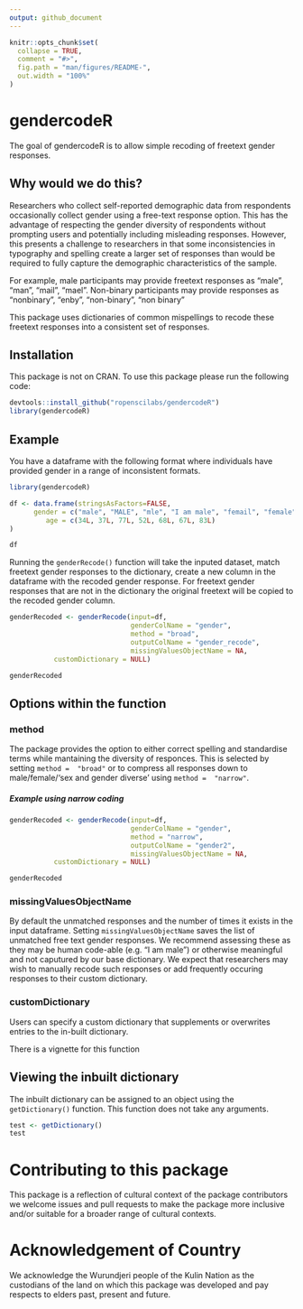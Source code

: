 ```yaml
---
output: github_document
---
```


<!-- README.md is generated from README.Rmd. Please edit that file -->

```r
knitr::opts_chunk$set(
  collapse = TRUE,
  comment = "#>",
  fig.path = "man/figures/README-",
  out.width = "100%"
)
```
# gendercodeR

The goal of gendercodeR is to allow simple recoding of freetext gender responses.

## Why would we do this?

Researchers who collect self-reported demographic data from respondents occasionally collect gender using a free-text response option. This has the advantage of respecting the gender diversity of respondents without prompting users and potentially including misleading responses. However, this presents a challenge to researchers in that some inconsistencies in typography and spelling create a larger set of responses than would be required to fully capture the demographic characteristics of the sample. 

For example, male participants may provide freetext responses as "male", "man", "mail", "mael". Non-binary participants may provide responses as "nonbinary", "enby", "non-binary", "non binary"

This package uses dictionaries of common mispellings to recode these freetext responses into a consistent set of responses.

## Installation

This package is not on CRAN. To use this package please run the following code:


``` r
devtools::install_github("ropenscilabs/gendercodeR")
library(gendercodeR)
```

## Example

You have a dataframe with the following format where individuals have provided 
gender in a range of inconsistent formats. 

```r

library(gendercodeR)

df <- data.frame(stringsAsFactors=FALSE,
      gender = c("male", "MALE", "mle", "I am male", "femail", "female", "enby"),
         age = c(34L, 37L, 77L, 52L, 68L, 67L, 83L)
)

df
```

Running the `genderRecode()` function will take the inputed dataset, match 
freetext gender responses to the dictionary, create a new column in the 
dataframe with the recoded gender response. For freetext gender responses that
are not in the dictionary the original freetext will be copied to the recoded 
gender column.

```r
genderRecoded <- genderRecode(input=df,
                              genderColName = "gender", 
                              method = "broad",
                              outputColName = "gender_recode", 
                              missingValuesObjectName = NA,
           customDictionary = NULL)

genderRecoded
```
## Options within the function

### method

The package provides the option to either correct spelling and standardise terms 
while mantaining the diversity of responces. This is selected by setting 
`method =  "broad"` or to compress all responses down to male/female/'sex and 
gender diverse' using `method =  "narrow"`.

##### Example using narrow coding 
```r
genderRecoded <- genderRecode(input=df,
                              genderColName = "gender", 
                              method = "narrow",
                              outputColName = "gender2", 
                              missingValuesObjectName = NA,
           customDictionary = NULL)

genderRecoded
```

### missingValuesObjectName

By default the unmatched responses and the number of times it exists in the 
input dataframe. Setting `missingValuesObjectName` saves the list of unmatched 
free text gender responses. We recommend assessing these as they may be 
human code-able (e.g. "I am male") or otherwise meaningful and not caputured by 
our base dictionary. We expect that researchers may wish to manually recode 
such responses or add frequently occuring responses to their custom dictionary.

### customDictionary

Users can specify a custom dictionary that supplements or overwrites entries
to the in-built dictionary. 

There is a vignette for this function

## Viewing the inbuilt dictionary

The inbuilt dictionary can be assigned to an object using the `getDictionary()` 
function. This function does not take any arguments.

```r
test <- getDictionary()
test
```


# Contributing to this package

This package is a reflection of cultural context of the package contributors we 
welcome issues and pull requests to make the package more inclusive and/or 
suitable for a broader range of cultural contexts. 

# Acknowledgement of Country

We acknowledge the Wurundjeri people of the Kulin Nation as the custodians of 
the land on which this package was developed and pay respects to elders past, 
present and future.
